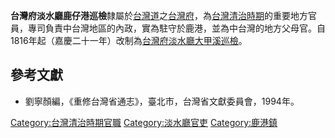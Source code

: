 '''台灣府淡水廳鹿仔港巡檢'''隸屬於[[台灣道|台灣道]]之[[台灣府|台灣府]]，為[[台灣清治時期|台灣清治時期]]的重要地方官員，專司負責中台灣地區的內政，實為駐守於鹿港，並為中台灣的地方父母官。自1816年起（嘉慶二十一年）改制為[[台灣府淡水廳大甲溪巡檢|台灣府淡水廳大甲溪巡檢]]。

==參考文獻==
*劉寧顏編，《重修台灣省通志》，臺北市，台灣省文獻委員會，1994年。 

[[Category:台灣清治時期官職|Category:台灣清治時期官職]]
[[Category:淡水廳官吏|Category:淡水廳官吏]]
[[Category:鹿港鎮|Category:鹿港鎮]]